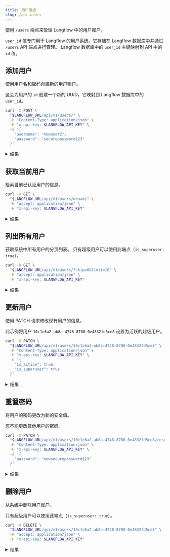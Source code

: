 ```yaml
---
title: 用户端点
slug: /api-users
---
```



使用 `/users` 端点来管理 Langflow 中的用户账户。

`user_id` 值专门用于 Langflow 的用户系统，它存储在 Langflow 数据库中并通过 `/users` API 端点进行管理。
Langflow 数据库中的 `user_id` 主键映射到 API 中的 `id` 值。

## 添加用户

使用用户名和密码创建新的用户账户。

这会为用户的 `id` 创建一个新的 UUID，它映射到 Langflow 数据库中的 `user_id`。

```bash
curl -X POST \
  "$LANGFLOW_URL/api/v1/users/" \
  -H "Content-Type: application/json" \
  -H "x-api-key: $LANGFLOW_API_KEY" \
  -d '{
    "username": "newuser2",
    "password": "securepassword123"
  }'
```

<details>
<summary>结果</summary>

```json
{
  "id": "10c1c6a2-ab8a-4748-8700-0e4832fd5ce8",
  "username": "newuser2",
  "profile_image": null,
  "store_api_key": null,
  "is_active": false,
  "is_superuser": false,
  "create_at": "2025-05-29T16:02:20.132436",
  "updated_at": "2025-05-29T16:02:20.132442",
  "last_login_at": null,
  "optins": {
    "github_starred": false,
    "dialog_dismissed": false,
    "discord_clicked": false
  }
}
```

</details>

## 获取当前用户

检索当前已认证用户的信息。

```bash
curl -X GET \
  "$LANGFLOW_URL/api/v1/users/whoami" \
  -H "accept: application/json" \
  -H "x-api-key: $LANGFLOW_API_KEY"
```

<details>
<summary>结果</summary>

```json
{
  "id": "07e5b864-e367-4f52-b647-a48035ae7e5e",
  "username": "langflow",
  "profile_image": null,
  "store_api_key": null,
  "is_active": true,
  "is_superuser": true,
  "create_at": "2025-05-08T17:59:07.855965",
  "updated_at": "2025-05-29T15:06:56.157860",
  "last_login_at": "2025-05-29T15:06:56.157016",
}
```

</details>

## 列出所有用户

获取系统中所有用户的分页列表。
只有超级用户可以使用此端点（`is_superuser: true`）。

```bash
curl -X GET \
  "$LANGFLOW_URL/api/v1/users/?skip=0&limit=10" \
  -H "accept: application/json" \
  -H "x-api-key: $LANGFLOW_API_KEY"
```

<details>
<summary>结果</summary>

```json
{
  "total_count": 3,
  "users": [
    {
      "id": "07e5b864-e367-4f52-b647-a48035ae7e5e",
      "username": "langflow",
      "profile_image": null,
      "store_api_key": null,
      "is_active": true,
      "is_superuser": true,
      "create_at": "2025-05-08T17:59:07.855965",
      "updated_at": "2025-05-29T15:06:56.157860",
      "last_login_at": "2025-05-29T15:06:56.157016",
      "optins": {
        "github_starred": false,
        "dialog_dismissed": true,
        "discord_clicked": false,
        "mcp_dialog_dismissed": true
      }
    },
    {
      "id": "c48a1f68-cc7e-491a-a507-a1a627708470",
      "username": "newuser",
      "profile_image": null,
      "store_api_key": null,
      "is_active": false,
      "is_superuser": false,
      "create_at": "2025-05-29T16:00:33.483386",
      "updated_at": "2025-05-29T16:00:33.483392",
      "last_login_at": null,
      "optins": {
        "github_starred": false,
        "dialog_dismissed": false,
        "discord_clicked": false
      }
    },
    {
      "id": "10c1c6a2-ab8a-4748-8700-0e4832fd5ce8",
      "username": "newuser2",
      "profile_image": null,
      "store_api_key": null,
      "is_active": false,
      "is_superuser": false,
      "create_at": "2025-05-29T16:02:20.132436",
      "updated_at": "2025-05-29T16:02:20.132442",
      "last_login_at": null,
      "optins": {
        "github_starred": false,
        "dialog_dismissed": false,
        "discord_clicked": false
      }
    }
  ]
}
```

</details>

## 更新用户

使用 PATCH 请求修改现有用户的信息。

此示例将用户 `10c1c6a2-ab8a-4748-8700-0e4832fd5ce8` 设置为活跃的超级用户。

```bash
curl -X PATCH \
  "$LANGFLOW_URL/api/v1/users/10c1c6a2-ab8a-4748-8700-0e4832fd5ce8" \
  -H "Content-Type: application/json" \
  -H "x-api-key: $LANGFLOW_API_KEY" \
  -d '{
    "is_active": true,
    "is_superuser": true
  }'
```

<details>
<summary>结果</summary>

```json
{
  "id": "10c1c6a2-ab8a-4748-8700-0e4832fd5ce8",
  "username": "newuser2",
  "profile_image": null,
  "store_api_key": null,
  "is_active": true,
  "is_superuser": true,
  "create_at": "2025-05-29T16:02:20.132436",
  "updated_at": "2025-05-29T16:19:03.514527Z",
  "last_login_at": null,
  "optins": {
    "github_starred": false,
    "dialog_dismissed": false,
    "discord_clicked": false
  }
}
```

</details>

## 重置密码

将用户的密码更改为新的安全值。

您不能更改其他用户的密码。

```bash
curl -X PATCH \
  "$LANGFLOW_URL/api/v1/users/10c1c6a2-ab8a-4748-8700-0e4832fd5ce8/reset-password" \
  -H "Content-Type: application/json" \
  -H "x-api-key: $LANGFLOW_API_KEY" \
  -d '{
    "password": "newsecurepassword123"
  }'
```

<details>
<summary>结果</summary>

```json
{
  "id": "10c1c6a2-ab8a-4748-8700-0e4832fd5ce8",
  "username": "langflow",
  "profile_image": null,
  "store_api_key": null,
  "is_active": true,
  "is_superuser": true,
  "create_at": "2025-05-08T17:59:07.855965",
  "updated_at": "2025-05-29T15:06:56.157860",
  "last_login_at": "2025-05-29T15:06:56.157016",
  "optins": {
    "github_starred": false,
    "dialog_dismissed": true,
    "discord_clicked": false
  }
}
```

</details>

## 删除用户

从系统中删除用户账户。

只有超级用户可以使用此端点（`is_superuser: true`）。

```bash
curl -X DELETE \
  "$LANGFLOW_URL/api/v1/users/10c1c6a2-ab8a-4748-8700-0e4832fd5ce8" \
  -H "accept: application/json" \
  -H "x-api-key: $LANGFLOW_API_KEY"
```

<details>
<summary>结果</summary>

```json
{
  "detail": "User deleted"
}
```

</details>